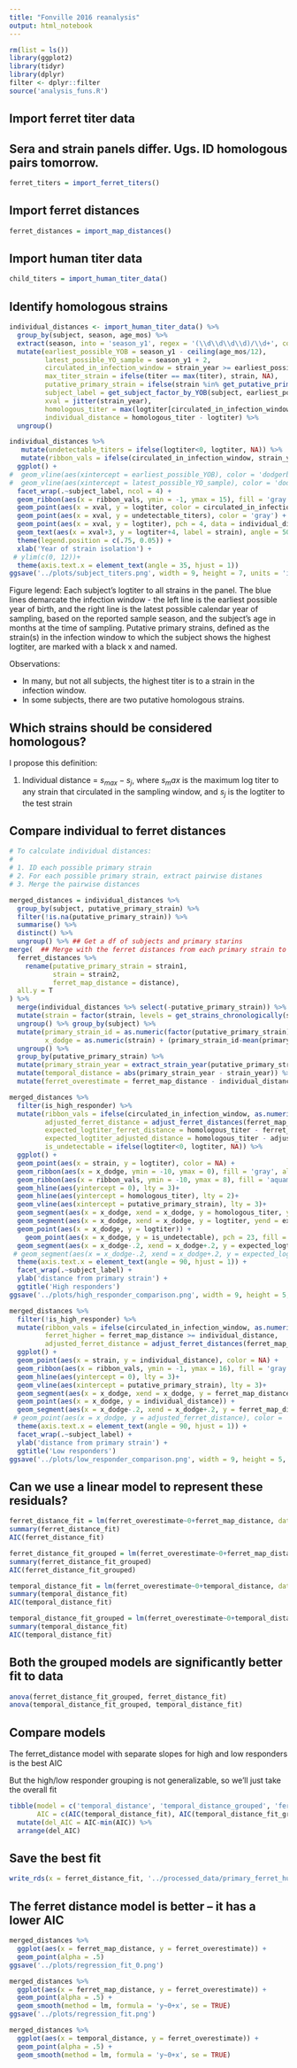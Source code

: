 ```yaml
---
title: "Fonville 2016 reanalysis"
output: html_notebook
---
```

```r
rm(list = ls())
library(ggplot2)
library(tidyr)
library(dplyr)
filter <- dplyr::filter
source('analysis_funs.R')
```

## Import ferret titer data

## Sera and strain panels differ. Ugs. ID homologous pairs tomorrow.

```r
ferret_titers = import_ferret_titers()
```

## Import ferret distances

```r
ferret_distances = import_map_distances()
```


## Import human titer data
```r
child_titers = import_human_titer_data()
```

## Identify homologous strains

```r
individual_distances <- import_human_titer_data() %>%
  group_by(subject, season, age_mos) %>%
  extract(season, into = 'season_y1', regex = '(\\d\\d\\d\\d)/\\d+', convert = T, remove = F) %>% # Extract first year of season in which sample was collected
  mutate(earliest_possible_YOB = season_y1 - ceiling(age_mos/12),
         latest_possible_YO_sample = season_y1 + 2,
         circulated_in_infection_window = strain_year >= earliest_possible_YOB & strain_year <= latest_possible_YO_sample,
         max_titer_strain = ifelse(titer == max(titer), strain, NA),
         putative_primary_strain = ifelse(strain %in% get_putative_primary_strains(strain, titer, circulated_in_infection_window), as.character(strain), NA),
         subject_label = get_subject_factor_by_YOB(subject, earliest_possible_YOB, season),
         xval = jitter(strain_year),
         homologous_titer = max(logtiter[circulated_in_infection_window]),
         individual_distance = homologous_titer - logtiter) %>%
  ungroup()
```

```r
individual_distances %>%
   mutate(undetectable_titers = ifelse(logtiter<0, logtiter, NA)) %>%
   mutate(ribbon_vals = ifelse(circulated_in_infection_window, strain_year, NA)) %>%
  ggplot() +
#  geom_vline(aes(xintercept = earliest_possible_YOB), color = 'dodgerblue')+
#  geom_vline(aes(xintercept = latest_possible_YO_sample), color = 'dodgerblue')+
  facet_wrap(.~subject_label, ncol = 4) +
  geom_ribbon(aes(x = ribbon_vals, ymin = -1, ymax = 15), fill = 'gray', alpha = .5) +
  geom_point(aes(x = xval, y = logtiter, color = circulated_in_infection_window)) +
  geom_point(aes(x = xval, y = undetectable_titers), color = 'gray') +
  geom_point(aes(x = xval, y = logtiter), pch = 4, data = individual_distances %>% filter(!is.na(putative_primary_strain))) +
  geom_text(aes(x = xval+3, y = logtiter+4, label = strain), angle = 50, data = individual_distances %>% filter(!is.na(putative_primary_strain)), size = 2.5) +
  theme(legend.position = c(.75, 0.05)) +
  xlab('Year of strain isolation') +
 # ylim(c(0, 12))+
  theme(axis.text.x = element_text(angle = 35, hjust = 1))
ggsave('../plots/subject_titers.png', width = 9, height = 7, units = 'in', dpi = 300)
```






Figure legend: Each subject's logtiter to all strains in the panel. The blue lines demarcate the infection window - the left line is the earliest possible year of birth, and the right line is the latest possible calendar year of sampling, based on the reported sample season, and the subject's age in months at the time of sampling. Putative primary strains, defined as the strain(s) in the infection window to which the subject shows the highest logtiter, are marked with a black x and named.

Observations:

* In many, but not all subjects, the highest titer is to a strain in the infection window.
* In some subjects, there are two putative homologous strains. 


## Which strains should be considered homologous?

I propose this definition:

1. Individual distance = $s_{max}-s_j$, where $s_max$ is the maximum log titer to any strain that circulated in the sampling window, and $s_j$ is the logtiter to the test strain



## Compare individual to ferret distances
```r
# To calculate individual distances:
#   
# 1. ID each possible primary strain
# 2. For each possible primary strain, extract pairwise distanes
# 3. Merge the pairwise distances

merged_distances = individual_distances %>%
  group_by(subject, putative_primary_strain) %>%
  filter(!is.na(putative_primary_strain)) %>%
  summarise() %>%
  distinct() %>%
  ungroup() %>% ## Get a df of subjects and primary starins
merge(  ## Merge with the ferret distances from each primary strain to all other strains
  ferret_distances %>%
    rename(putative_primary_strain = strain1,
           strain = strain2,
           ferret_map_distance = distance),
  all.y = T
) %>%
  merge(individual_distances %>% select(-putative_primary_strain)) %>%
  mutate(strain = factor(strain, levels = get_strains_chronologically(strain, strain_year))) %>%
  ungroup() %>% group_by(subject) %>%
  mutate(primary_strain_id = as.numeric(factor(putative_primary_strain)),
         x_dodge = as.numeric(strain) + (primary_strain_id-mean(primary_strain_id))*.2) %>%
  ungroup() %>%
  group_by(putative_primary_strain) %>%
  mutate(primary_strain_year = extract_strain_year(putative_primary_strain)) %>%
  mutate(temporal_distance = abs(primary_strain_year - strain_year)) %>%
  mutate(ferret_overestimate = ferret_map_distance - individual_distance) 
```



```r
merged_distances %>%
  filter(is_high_responder) %>%
  mutate(ribbon_vals = ifelse(circulated_in_infection_window, as.numeric(strain), NA),
         adjusted_ferret_distance = adjust_ferret_distances(ferret_map_distance),
         expected_logtiter_ferret_distance = homologous_titer - ferret_map_distance,
         expected_logtiter_adjusted_distance = homologous_titer - adjusted_ferret_distance,
         is_undetectable = ifelse(logtiter<0, logtiter, NA)) %>%
  ggplot() +
  geom_point(aes(x = strain, y = logtiter), color = NA) +
  geom_ribbon(aes(x = x_dodge, ymin = -10, ymax = 0), fill = 'gray', alpha = .5) +
  geom_ribbon(aes(x = ribbon_vals, ymin = -10, ymax = 8), fill = 'aquamarine', alpha = .5) +
  geom_hline(aes(yintercept = 0), lty = 3)+
  geom_hline(aes(yintercept = homologous_titer), lty = 2)+
  geom_vline(aes(xintercept = putative_primary_strain), lty = 3)+
  geom_segment(aes(x = x_dodge, xend = x_dodge, y = homologous_titer, yend = logtiter), lty = 1) +
  geom_segment(aes(x = x_dodge, xend = x_dodge, y = logtiter, yend = expected_logtiter_ferret_distance), color = 'firebrick2', lty = 2) +
  geom_point(aes(x = x_dodge, y = logtiter)) +
    geom_point(aes(x = x_dodge, y = is_undetectable), pch = 23, fill = 'gray') +
  geom_segment(aes(x = x_dodge-.2, xend = x_dodge+.2, y = expected_logtiter_ferret_distance, yend = expected_logtiter_ferret_distance), color = 'firebrick2') +
 # geom_segment(aes(x = x_dodge-.2, xend = x_dodge+.2, y = expected_logtiter_adjusted_distance, yend = expected_logtiter_adjusted_distance), color = 'deepskyblue') +
  theme(axis.text.x = element_text(angle = 90, hjust = 1)) +
  facet_wrap(.~subject_label) +
  ylab('distance from primary strain') +
  ggtitle('High responders')
ggsave('../plots/high_responder_comparison.png', width = 9, height = 5, dpi = 300, units = 'in')
```


```r
merged_distances %>%
  filter(!is_high_responder) %>%
  mutate(ribbon_vals = ifelse(circulated_in_infection_window, as.numeric(strain), NA),
         ferret_higher = ferret_map_distance >= individual_distance,
         adjusted_ferret_distance = adjust_ferret_distances(ferret_map_distance)) %>%
  ggplot() +
  geom_point(aes(x = strain, y = individual_distance), color = NA) +
  geom_ribbon(aes(x = ribbon_vals, ymin = -1, ymax = 16), fill = 'gray', alpha = .5) +
  geom_hline(aes(yintercept = 0), lty = 3)+
  geom_vline(aes(xintercept = putative_primary_strain), lty = 3)+
  geom_segment(aes(x = x_dodge, xend = x_dodge, y = ferret_map_distance, yend = individual_distance, color = ferret_higher), lty = 2) +
  geom_point(aes(x = x_dodge, y = individual_distance)) +
  geom_segment(aes(x = x_dodge-.2, xend = x_dodge+.2, y = ferret_map_distance, yend = ferret_map_distance)) +
 # geom_point(aes(x = x_dodge, y = adjusted_ferret_distance), color = 'yellowgreen')+
  theme(axis.text.x = element_text(angle = 90, hjust = 1)) +
  facet_wrap(.~subject_label) +
  ylab('distance from primary strain') +
  ggtitle('Low responders')
ggsave('../plots/low_responder_comparison.png', width = 9, height = 5, dpi = 300, units = 'in')
```


## Can we use a linear model to represent these residuals?

```r
ferret_distance_fit = lm(ferret_overestimate~0+ferret_map_distance, data = merged_distances)
summary(ferret_distance_fit)
AIC(ferret_distance_fit)
```

```r
ferret_distance_fit_grouped = lm(ferret_overestimate~0+ferret_map_distance*is_high_responder, data = merged_distances)
summary(ferret_distance_fit_grouped)
AIC(ferret_distance_fit_grouped)
```


```r
temporal_distance_fit = lm(ferret_overestimate~0+temporal_distance, data = merged_distances)
summary(temporal_distance_fit)
AIC(temporal_distance_fit)
```

```r
temporal_distance_fit_grouped = lm(ferret_overestimate~0+temporal_distance*is_high_responder, data = merged_distances)
summary(temporal_distance_fit)
AIC(temporal_distance_fit)
```

## Both the grouped models are significantly better fit to data

```r
anova(ferret_distance_fit_grouped, ferret_distance_fit)
anova(temporal_distance_fit_grouped, temporal_distance_fit)
```

## Compare models

The ferret_distance model with separate slopes for high and low responders is the best AIC

But the high/low responder grouping is not generalizable, so we'll just take the overall fit 

```r
tibble(model = c('temporal_distance', 'temporal_distance_grouped', 'ferret_distance', 'ferret_distance_grouped'),
       AIC = c(AIC(temporal_distance_fit), AIC(temporal_distance_fit_grouped), AIC(ferret_distance_fit), AIC(ferret_distance_fit_grouped))) %>%
  mutate(del_AIC = AIC-min(AIC)) %>%
  arrange(del_AIC)
```
## Save the best fit
```r
write_rds(x = ferret_distance_fit, '../processed_data/primary_ferret_human_distance_lm.rds')
```


## The ferret distance model is better -- it has a lower AIC

```r
merged_distances %>%
  ggplot(aes(x = ferret_map_distance, y = ferret_overestimate)) +
  geom_point(alpha = .5) 
ggsave('../plots/regression_fit_0.png')
```


```r
merged_distances %>%
  ggplot(aes(x = ferret_map_distance, y = ferret_overestimate)) +
  geom_point(alpha = .5) +
  geom_smooth(method = lm, formula = 'y~0+x', se = TRUE)
ggsave('../plots/regression_fit.png')
```

```r
merged_distances %>%
  ggplot(aes(x = temporal_distance, y = ferret_overestimate)) +
  geom_point(alpha = .5) +
  geom_smooth(method = lm, formula = 'y~0+x', se = TRUE)
```





